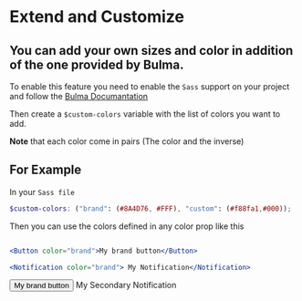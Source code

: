 
<Meta title="Core Component/Customization" />

# Extend and Customize
## You can add your own sizes and color in addition of the one provided by Bulma.

To enable this feature you need to enable the `Sass` support on your project and follow the [Bulma Documantation](https://bulma.io/documentation/customize/concepts/) 

Then create a `$custom-colors` variable with the list of colors you want to add.

<Message color="info">
  <Message.Body><b>Note</b> that each color come in pairs (The color and the inverse)</Message.Body>
</Message>

## For Example

In your `Sass file`

```scss
$custom-colors: ("brand": (#8A4D76, #FFF), "custom": (#f88fa1,#000));
```

Then you can use the colors defined in any color prop like this

```jsx

<Button color="brand">My brand button</Button>

<Notification color="brand"> My Notification</Notification>

```

<Block>
  <Button color="brand">My brand button</Button>
</Block>

<Block>
  <Notification color="custom"> My Secondary Notification</Notification>
</Block>
